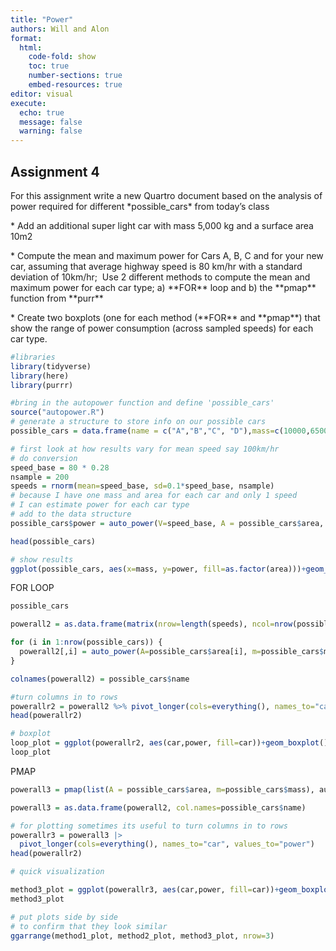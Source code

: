 ```yaml
---
title: "Power"
authors: Will and Alon
format: 
  html:
    code-fold: show
    toc: true
    number-sections: true
    embed-resources: true
editor: visual
execute:
  echo: true
  message: false
  warning: false
---
```


## Assignment 4

For this assignment write a new Quartro document based on the analysis of power required for different \*possible_cars\* from today's class

\* Add an additional super light car with mass 5,000 kg and a surface area 10m2

\* Compute the mean and maximum power for Cars A, B, C and for your new car, assuming that average highway speed is 80 km/hr with a standard deviation of 10km/hr;  Use 2 different methods to compute the mean and maximum power for each car type; a) \*\*FOR\*\* loop and b) the \*\*pmap\*\* function from \*\*purr\*\*

\* Create two boxplots (one for each method (\*\*FOR\*\* and \*\*pmap\*\*) that show the range of power consumption (across sampled speeds) for each car type.

```r
#libraries
library(tidyverse)
library(here)
library(purrr)
```

```r
#bring in the autopower function and define 'possible_cars'
source("autopower.R")
# generate a structure to store info on our possible cars
possible_cars = data.frame(name = c("A","B","C", "D"),mass=c(10000,65000,38000,5000), area = c(22,30,22,10))

# first look at how results vary for mean speed say 100km/hr
# do conversion
speed_base = 80 * 0.28
nsample = 200
speeds = rnorm(mean=speed_base, sd=0.1*speed_base, nsample)
# because I have one mass and area for each car and only 1 speed
# I can estimate power for each car type
# add to the data structure
possible_cars$power = auto_power(V=speed_base, A = possible_cars$area, m=possible_cars$mass)

head(possible_cars)

# show results                         
ggplot(possible_cars, aes(x=mass, y=power, fill=as.factor(area)))+geom_col()+labs(y="Power W", x="Mass (kg)", fill="Area (m2)")
```

FOR LOOP

```r
possible_cars

powerall2 = as.data.frame(matrix(nrow=length(speeds), ncol=nrow(possible_cars)))

for (i in 1:nrow(possible_cars)) {
  powerall2[,i] = auto_power(A=possible_cars$area[i], m=possible_cars$mass[i], V=speeds)
}

colnames(powerall2) = possible_cars$name

#turn columns in to rows
powerallr2 = powerall2 %>% pivot_longer(cols=everything(), names_to="car", values_to="power")
head(powerallr2)

# boxplot
loop_plot = ggplot(powerallr2, aes(car,power, fill=car))+geom_boxplot()+ggtitle("For Loop")
loop_plot
```

PMAP

```r

powerall3 = pmap(list(A = possible_cars$area, m=possible_cars$mass), autopower, V=speeds)

powerall3 = as.data.frame(powerall2, col.names=possible_cars$name)

# for plotting sometimes its useful to turn columns in to rows
powerallr3 = powerall3 |>
  pivot_longer(cols=everything(), names_to="car", values_to="power")
head(powerallr2)

# quick visualization

method3_plot = ggplot(powerallr3, aes(car,power, fill=car))+geom_boxplot()+ggtitle("pmap")
method3_plot

# put plots side by side
# to confirm that they look similar
ggarrange(method1_plot, method2_plot, method3_plot, nrow=3)


```
